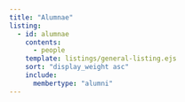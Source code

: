 ```yaml
---
title: "Alumnae"
listing:
  - id: alumnae
    contents: 
      - people
    template: listings/general-listing.ejs
    sort: "display_weight asc"
    include: 
      membertype: "alumni"
---
```


::: {#alumnae}
:::